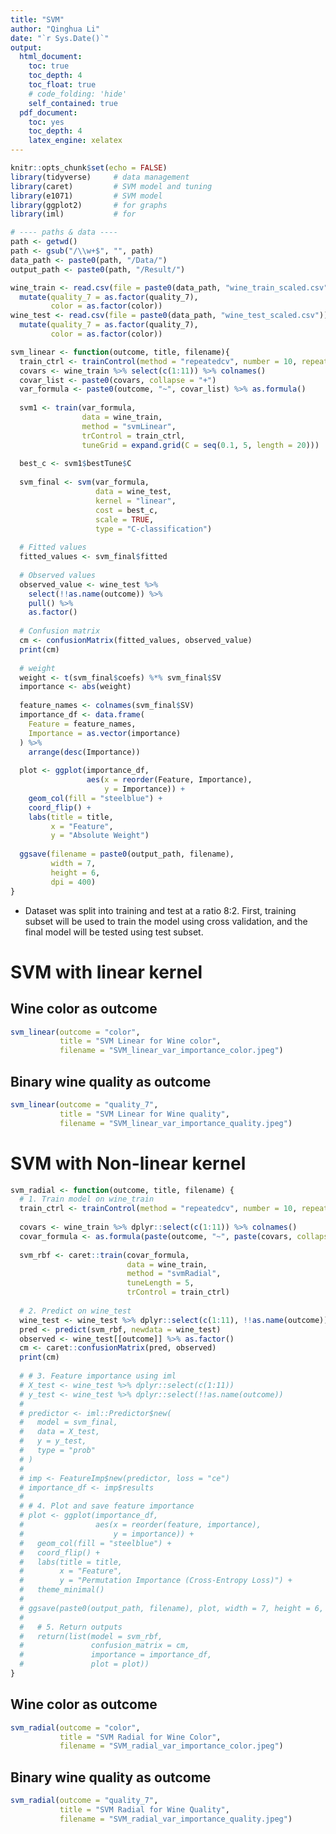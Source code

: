```yaml
---
title: "SVM"
author: "Qinghua Li"
date: "`r Sys.Date()`"
output: 
  html_document:
    toc: true
    toc_depth: 4
    toc_float: true
    # code_folding: 'hide'
    self_contained: true
  pdf_document:
    toc: yes
    toc_depth: 4
    latex_engine: xelatex
---
```




```r
knitr::opts_chunk$set(echo = FALSE)
library(tidyverse)     # data management
library(caret)         # SVM model and tuning 
library(e1071)         # SVM model
library(ggplot2)       # for graphs 
library(iml)           # for 
```


```r
# ---- paths & data ----
path <- getwd()
path <- gsub("/\\w+$", "", path)
data_path <- paste0(path, "/Data/")
output_path <- paste0(path, "/Result/")

wine_train <- read.csv(file = paste0(data_path, "wine_train_scaled.csv")) %>% 
  mutate(quality_7 = as.factor(quality_7),
         color = as.factor(color))
wine_test <- read.csv(file = paste0(data_path, "wine_test_scaled.csv")) %>% 
  mutate(quality_7 = as.factor(quality_7),
         color = as.factor(color))
```


```r
svm_linear <- function(outcome, title, filename){
  train_ctrl <- trainControl(method = "repeatedcv", number = 10, repeats = 3)
  covars <- wine_train %>% select(c(1:11)) %>% colnames()
  covar_list <- paste0(covars, collapse = "+")
  var_formula <- paste0(outcome, "~", covar_list) %>% as.formula()
  
  svm1 <- train(var_formula, 
                data = wine_train, 
                method = "svmLinear",
                trControl = train_ctrl, 
                tuneGrid = expand.grid(C = seq(0.1, 5, length = 20)))
  
  best_c <- svm1$bestTune$C
  
  svm_final <- svm(var_formula,
                   data = wine_test,
                   kernel = "linear",
                   cost = best_c,
                   scale = TRUE,
                   type = "C-classification")
  
  # Fitted values
  fitted_values <- svm_final$fitted
  
  # Observed values
  observed_value <- wine_test %>% 
    select(!!as.name(outcome)) %>% 
    pull() %>% 
    as.factor()
  
  # Confusion matrix
  cm <- confusionMatrix(fitted_values, observed_value)
  print(cm)
  
  # weight 
  weight <- t(svm_final$coefs) %*% svm_final$SV
  importance <- abs(weight)
  
  feature_names <- colnames(svm_final$SV)
  importance_df <- data.frame(
    Feature = feature_names,
    Importance = as.vector(importance)
  ) %>%
    arrange(desc(Importance))
  
  plot <- ggplot(importance_df, 
                 aes(x = reorder(Feature, Importance), 
                     y = Importance)) +
    geom_col(fill = "steelblue") +
    coord_flip() +
    labs(title = title,
         x = "Feature",
         y = "Absolute Weight")
  
  ggsave(filename = paste0(output_path, filename),
         width = 7, 
         height = 6, 
         dpi = 400)
}
```


* Dataset was split into training and test at a ratio 8:2. First, training subset will be used to train the model using cross validation, and the final model will be tested using test subset.

# SVM with linear kernel
## Wine color as outcome
```r
svm_linear(outcome = "color", 
           title = "SVM Linear for Wine color",
           filename = "SVM_linear_var_importance_color.jpeg")
```


## Binary wine quality as outcome
```r
svm_linear(outcome = "quality_7", 
           title = "SVM Linear for Wine quality",
           filename = "SVM_linear_var_importance_quality.jpeg")
```



# SVM with Non-linear kernel
```r
svm_radial <- function(outcome, title, filename) {
  # 1. Train model on wine_train
  train_ctrl <- trainControl(method = "repeatedcv", number = 10, repeats = 3)
  
  covars <- wine_train %>% dplyr::select(c(1:11)) %>% colnames()
  covar_formula <- as.formula(paste(outcome, "~", paste(covars, collapse = "+")))
  
  svm_rbf <- caret::train(covar_formula,
                          data = wine_train,
                          method = "svmRadial",
                          tuneLength = 5,
                          trControl = train_ctrl)
  
  # 2. Predict on wine_test
  wine_test <- wine_test %>% dplyr::select(c(1:11), !!as.name(outcome))
  pred <- predict(svm_rbf, newdata = wine_test)
  observed <- wine_test[[outcome]] %>% as.factor()
  cm <- caret::confusionMatrix(pred, observed)
  print(cm)
  
  # # 3. Feature importance using iml
  # X_test <- wine_test %>% dplyr::select(c(1:11))
  # y_test <- wine_test %>% dplyr::select(!!as.name(outcome))
  # 
  # predictor <- iml::Predictor$new(
  #   model = svm_final,
  #   data = X_test,
  #   y = y_test,
  #   type = "prob"
  # )
  # 
  # imp <- FeatureImp$new(predictor, loss = "ce")
  # importance_df <- imp$results
  # 
  # # 4. Plot and save feature importance
  # plot <- ggplot(importance_df,
  #                aes(x = reorder(feature, importance),
  #                    y = importance)) +
  #   geom_col(fill = "steelblue") +
  #   coord_flip() +
  #   labs(title = title,
  #        x = "Feature",
  #        y = "Permutation Importance (Cross-Entropy Loss)") +
  #   theme_minimal()
  # 
  # ggsave(paste0(output_path, filename), plot, width = 7, height = 6, dpi = 400)
  # 
  #   # 5. Return outputs
  #   return(list(model = svm_rbf,
  #               confusion_matrix = cm,
  #               importance = importance_df,
  #               plot = plot))
}

```


## Wine color as outcome
```r
svm_radial(outcome = "color",
           title = "SVM Radial for Wine Color",
           filename = "SVM_radial_var_importance_color.jpeg")
```



## Binary wine quality as outcome
```r
svm_radial(outcome = "quality_7",
           title = "SVM Radial for Wine Quality",
           filename = "SVM_radial_var_importance_quality.jpeg")
```





